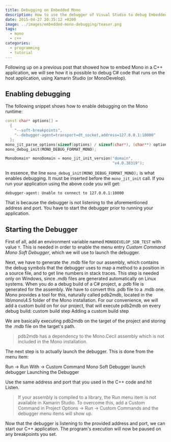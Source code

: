 ```yaml
---
title: Debugging on Embedded Mono
description: How to use the debugger of Visual Studio to debug Embedded Mono code
date: 2015-04-27 20:35:12 +0200
image: ../images/embedded-mono-debugging/teaser.png
tags: 
  - mono
  - c++
categories: 
  - programming
  - tutorial
---
```


Following up on a previous post that showed <Link to="/blog/embedding-mono-in-a-c-application/">how to embed Mono in a C++ application</Link>, we will see how it is possible to debug C# code that runs on the host application, using Xamarin Studio (or MonoDevelop).

## Enabling debugging

The following snippet shows how to enable debugging on the Mono runtime:

```cpp
const char* options[] =
  {
    "--soft-breakpoints",
    "--debugger-agent=transport=dt_socket,address=127.0.0.1:10000"
  };
mono_jit_parse_options(sizeof(options) / sizeof(char*), (char**) options);
mono_debug_init(MONO_DEBUG_FORMAT_MONO);

MonoDomain* monoDomain = mono_jit_init_version("domain",
                                               "v4.0.30319");
```

In essence, the line `mono_debug_init(MONO_DEBUG_FORMAT_MONO);` is what enables debugging. It must be inserted before the `mono_jit_init` call. If you run your application using the above code you will get:

```
debugger-agent: Unable to connect to 127.0.0.1:10000
```

That is because the debugger is not listening to the aforementioned address and port. You have to start the debugger prior to running your application.

## Starting the Debugger

First of all, add an environment variable named `MONODEVELOP_SDB_TEST` with value `Y`. This is needed in order to enable the menu entry *Custom Command Mono Soft Debugger*, which we will use to launch the debugger.

Next, we have to generate the .mdb file for our assembly, which contains the debug symbols that the debugger uses to map a method to a position in a source file, and to get line numbers in stack traces. This step is needed only on Windows, since .mdb files are generated automatically on Linux systems. When you do a debug build of a C# project, a .pdb file is generated for the assembly. We have to convert this .pdb file to a .mdb one. Mono provides a tool for this, naturally called pdb2mdb, located in the lib\mono\4.5 folder of the Mono installation. For our convenience, we will add a custom build on for our project, that will execute pdb2mdb on every debug build:
custom build step
Adding a custom build step

We are basically executing pdb2mdb on the target of the project and storing the .mdb file on the target's path.

> pdb2mdb has a dependency to the Mono.Cecil assembly which is not included in the Mono installation.

The next step is to actually launch the debugger. This is done from the menu item:

Run → Run With → Custom Command Mono Soft Debugger
launch debugger
Launching the Debugger

Use the same address and port that you used in the C++ code and hit Listen.

> If your assembly is compiled to a library, the Run menu item is not available in Xamarin Studio. To overcome this, add a Custom Command in Project Options → Run → Custom Commands and the debugger menu items will show up.

Now that the debugger is listening to the provided address and port, we can start our C++ application. The program's execution will now be paused on any breakpoints you set.
